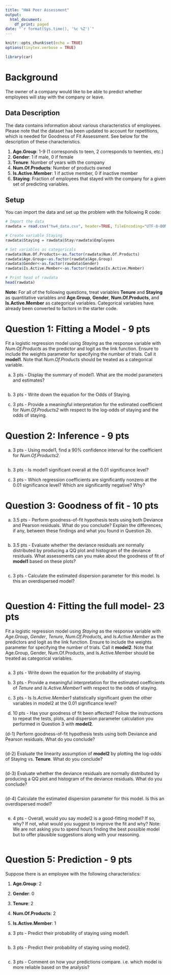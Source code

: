 ```yaml
---
title: "HW4 Peer Assessment"
output:
  html_document:
    df_print: paged
date: "`r format(Sys.time(), '%c %Z')`"
---
```


```r
knitr::opts_chunk$set(echo = TRUE)
options(tinytex.verbose = TRUE)

library(car)
```

# Background

The owner of a company would like to be able to predict whether employees will stay with the company or leave. 

## Data Description

The data contains information about various characteristics of employees. Please note that the dataset has been updated to account for repetitions, which is needed for Goodness of Fit Assessment. See below for the description of these characteristics. 


1. **Age.Group**: 1-9 (1 corresponds to teen, 2 corresponds to twenties, etc.) 
2. **Gender**: 1 if male, 0 if female 
3. **Tenure**: Number of years with the company 
4. **Num.Of.Products**: Number of products owned 
5. **Is.Active.Member**: 1 if active member, 0 if inactive member 
6. **Staying**: Fraction of employees that stayed with the company for a given set of predicting variables.

## Setup

You can import the data and set up the problem with the following R code:

```r
# Import the data
rawdata = read.csv("hw4_data.csv", header=TRUE, fileEncoding="UTF-8-BOM")

# Create variable Staying
rawdata$Staying = rawdata$Stay/rawdata$Employees

# Set variables as categoricals
rawdata$Num.Of.Products<-as.factor(rawdata$Num.Of.Products)
rawdata$Age.Group<-as.factor(rawdata$Age.Group)
rawdata$Gender<-as.factor(rawdata$Gender)
rawdata$Is.Active.Member<-as.factor(rawdata$Is.Active.Member)

# Print head of rawdata
head(rawdata)
```

**Note:** For all of the following questions, treat variables **Tenure** and **Staying** as quantitative variables and **Age.Group**, **Gender**, **Num.Of.Products**, and **Is.Active.Member** as categorical variables. Categorical variables have already been converted to factors in the starter code.


# Question 1: Fitting a Model - 9 pts

Fit a logistic regression model using *Staying* as the response variable with *Num.Of.Products* as the predictor and logit as the link function. Ensure to include the weights parameter for specifying the number of trials. Call it **model1**. Note that *Num.Of.Products* should be treated as a categorical variable.

(a) 3 pts - Display the summary of model1. What are the model parameters and estimates?

```r

```

(b) 3 pts - Write down the equation for the Odds of Staying.

(c) 3 pts - Provide a meaningful interpretation for the estimated coefficient for *Num.Of.Products2* with respect to the log-odds of staying and the odds of staying.

# Question 2: Inference - 9 pts 

(a) 3 pts - Using model1, find a 90% confidence interval for the coefficient for *Num.Of.Products2*.

```r

```

(b) 3 pts - Is model1 significant overall at the 0.01 significance level?

(c) 3 pts - Which regression coefficients are significantly nonzero at the 0.01 significance level? Which are significantly negative? Why?

# Question 3: Goodness of fit - 10 pts

(a) 3.5 pts - Perform goodness-of-fit hypothesis tests using both Deviance and Pearson residuals. What do you conclude? Explain the differences, if any, between these findings and what you found in Question 2b.

```r


```

(b) 3.5 pts - Evaluate whether the deviance residuals are normally distributed by producing a QQ plot and histogram of the deviance residuals. What assessments can you make about the goodness of fit of **model1** based on these plots?
```r


```

(c) 3 pts - Calculate the estimated dispersion parameter for this model. Is this an overdispersed model?

```r


```

# Question 4: Fitting the full model- 23 pts

Fit a logistic regression model using *Staying* as the response variable with *Age.Group*, *Gender*, *Tenure*, *Num.Of.Products*, and *Is.Active.Member* as the predictors and logit as the link function. Ensure to include the weights parameter for specifying the number of trials. Call it **model2**. Note that Age.Group, Gender, Num.Of.Products, and Is.Active.Member should be treated as categorical variables.

```r


```

(a) 3 pts - Write down the equation for the probability of staying.


(b) 3 pts - Provide a meaningful interpretation for the estimated coefficients of *Tenure* and *Is.Active.Member1* with respect to the odds of staying.

(c) 3 pts - Is *Is.Active.Member1* statistically significant given the other variables in model2 at the 0.01 significance level?

(d) 10 pts - Has your goodness of fit been affected? Follow the instructions to repeat the tests, plots, and dispersion parameter calculation you performed in Question 3 with **model2**.

(d-1) Perform goodness-of-fit hypothesis tests using both Deviance and Pearson residuals. What do you conclude?
```r


```



(d-2) Evaluate the linearity assumption of **model2** by plotting the log-odds of Staying vs. **Tenure**. What do you conclude?
```r


```



(d-3) Evaluate whether the deviance residuals are normally distributed by producing a QQ plot and histogram of the deviance residuals. What do you conclude?
```r


```



(d-4) Calculate the estimated dispersion parameter for this model. Is this an overdispersed model?
```r


```




(e) 4 pts - Overall, would you say model2 is a good-fitting model? If so, why? If not, what would you suggest to improve the fit and why? Note: We are not asking you to spend hours finding the best possible model but to offer plausible suggestions along with your reasoning.

```r


```

# Question 5: Prediction - 9 pts

Suppose there is an employee with the following characteristics:

1. **Age.Group**: 2

2. **Gender**: 0

3. **Tenure**: 2

4. **Num.Of.Products**: 2

5. **Is.Active.Member**: 1

(a) 3 pts - Predict their probability of staying using model1.

```r


```

(b) 3 pts - Predict their probability of staying using model2.

```r


```

(c) 3 pts - Comment on how your predictions compare. i.e. which model is more reliable based on the analysis?



